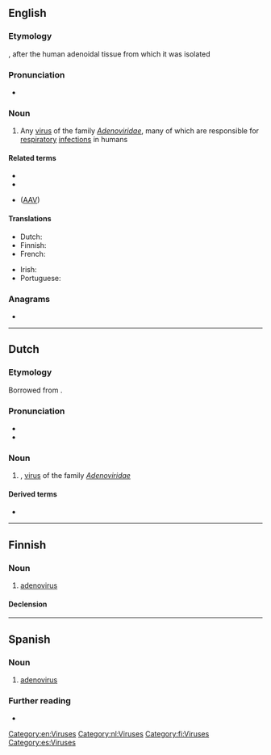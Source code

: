 {{also|adenovírus}}
==English==
{{wikipedia}}
{{wikispecies|Adenoviridae}}

===Etymology===
{{blend|en|adenoid|virus}}, after the human adenoidal tissue from which it was isolated

===Pronunciation===
* {{IPA|en|/əˈdɛnəʊˌvaɪɹəs/}}

===Noun===
{{en-noun}}

# {{lb|en|medicine}} Any [[virus]] of the family ''[[Adenoviridae]]'', many of which are responsible for [[respiratory]] [[infection]]s in humans

====Related terms====
* {{l|en|adenoviral}}
* {{l|en|adeno-associated}}
* {{l|en|adeno-associated virus}} ([[AAV]])

====Translations====
{{trans-top|a virus of the family Adenoviridae}}
* Dutch: {{t|nl|adenovirus|n}}
* Finnish: {{t|fi|adenovirus}}
* French: {{t+|fr|adénovirus|m}}
{{trans-mid}}
* Irish: {{t|ga|adanaivíreas|m}}
* Portuguese: {{t|pt|adenovírus|m}}
{{trans-bottom}}

===Anagrams===
* {{anagrams|en|a=adeinorsuv|indeavours}}

----

==Dutch==

===Etymology===
Borrowed from {{bor|nl|en|adenovirus}}.

===Pronunciation===
* {{IPA|nl|/aːˈdeː.noːˌviː.rʏs/}}
* {{hyphenation|nl|ade|no|vi|rus}}

===Noun===
{{nl-noun|n|-en|-}}

# {{l|en|adenovirus}}, [[virus]] of the family ''[[Adenoviridae]]''

====Derived terms====
* {{l|nl|adenoviraal}}

----

==Finnish==

===Noun===
{{fi-noun}}

# [[#English|adenovirus]]

====Declension====
{{fi-decl-vastaus|adenoviru|a}}

----

==Spanish==

===Noun===
{{es-noun|m}}

# [[#English|adenovirus]]

===Further reading===
* {{R:DRAE}}

[[Category:en:Viruses]]
[[Category:nl:Viruses]]
[[Category:fi:Viruses]]
[[Category:es:Viruses]]